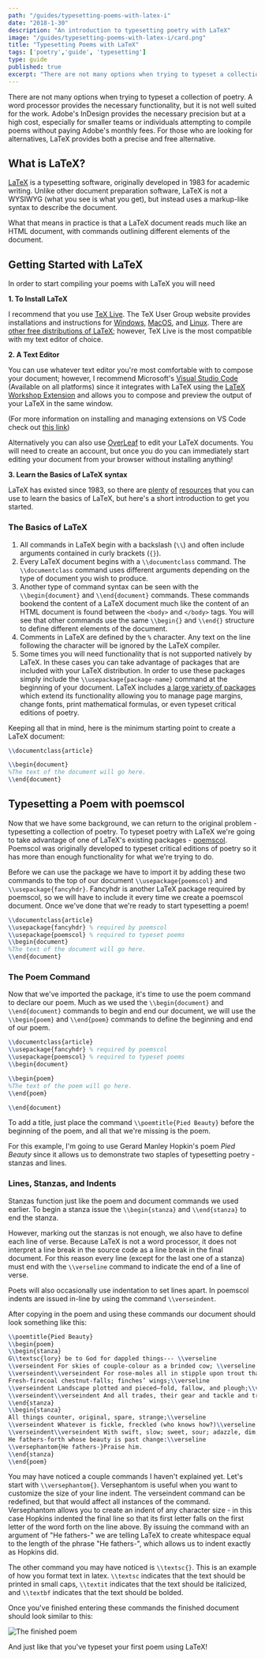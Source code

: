 ```yaml
---
path: "/guides/typesetting-poems-with-latex-i"
date: "2018-1-30"
description: "An introduction to typesetting poetry with LaTeX"
image: "/guides/typesetting-poems-with-latex-i/card.png"
title: "Typesetting Poems with LaTeX"
tags: ['poetry','guide', 'typesetting']
type: guide
published: true
excerpt: "There are not many options when trying to typeset a collection of poetry. A word processor provides the necessary functionality, but it is not well suited for the work. Adobe's InDesign provides the necessary precision but at a high cost, especially for smaller teams attempting to compile poems without paying Adobe's monthly fees. For those who are looking for alternatives, LaTeX provides both the precision and due to its license its available at the lovely price of free!"
---
```


There are not many options when trying to typeset a collection of poetry. A word processor provides the necessary functionality, but it is not well suited for the work. Adobe's InDesign provides the necessary precision but at a high cost, especially for smaller teams or individuals attempting to compile poems without paying Adobe's monthly fees. For those who are looking for alternatives, LaTeX provides both a precise and free alternative.

## What is LaTeX?

[LaTeX](https://en.wikipedia.org/wiki/LaTeX) is a typesetting software, originally developed in 1983 for academic writing. Unlike other document preparation software, LaTeX is not a WYSIWYG (what you see is what you get), but instead uses a markup-like syntax to describe the document. 

What that means in practice is that a LaTeX document reads much like an HTML document, with commands outlining different elements of the document.

## Getting Started with LaTeX

In order to start compiling your poems with LaTeX you will need

**1. To Install LaTeX**

I recommend that you use [TeX Live](https://www.tug.org/texlive/). The TeX User Group website provides installations and instructions for [Windows](https://www.tug.org/texlive/windows.html), [MacOS](https://www.tug.org/mactex/), and [Linux](https://www.tug.org/texlive/quickinstall.html). There are [other free distributions of LaTeX](http://www.tug.org/interest.html#free); however, TeX Live is the most compatible with my text editor of choice.

**2. A Text Editor**

You can use whatever text editor you're most comfortable with to compose your document; however, I recommend Microsoft's [Visual Studio Code](https://code.visualstudio.com) (Available on all platforms) since it integrates with LaTeX using the [LaTeX Workshop Extension](https://marketplace.visualstudio.com/items?itemName=James-Yu.latex-workshop) and allows you to compose and preview the output of your LaTeX in the same window.

(For more information on installing and managing extensions on VS Code check out [this link](https://code.visualstudio.com/docs/editor/extension-gallery))

Alternatively you can also use [OverLeaf](https://www.overleaf.com) to edit your LaTeX documents. You will need to create an account, but once you do you can immediately start editing your document from your browser without installing anything!

**3. Learn the Basics of LaTeX syntax**

LaTeX has existed since 1983, so there are [plenty](https://www.overleaf.com/learn/latex/Free_online_introduction_to_LaTeX_(part_1)) [of](https://www.latex-project.org/about/) [resources](https://tobi.oetiker.ch/lshort/lshort.pdf) that you can use to learn the basics of LaTeX, but here's a short introduction to get you started.

### The Basics of LaTeX

1. All commands in LaTeX begin with a backslash (`\\`) and often include arguments contained in curly brackets (`{}`).
2. Every LaTeX document begins with a `\\documentclass` command. The `\\documentclass` command uses different arguments depending on the type of document you wish to produce. 
3. Another type of command syntax can be seen with the `\\begin{document}` and `\\end{document}` commands. These commands bookend the content of a LaTeX document much like the content of an HTML document is found between the `<body>` and `</body>` tags. You will see that other commands use the same `\\begin{}` and `\\end{}` structure to define different elements of the document.
4. Comments in LaTeX are defined by the `%` character. Any text on the line following the character will be ignored by the LaTeX compiler. 
5. Some times you will need functionality that is not supported natively by LaTeX. In these cases you can take advantage of packages that are included with your LaTeX distribution. In order to use these packages simply include the `\\usepackage{package-name}` command at the beginning of your document. LaTeX includes [a large variety of packages](https://en.wikibooks.org/wiki/LaTeX/Package_Reference) which extend its functionality allowing you to manage page margins, change fonts, print mathematical formulas, or even typeset critical editions of poetry. 

Keeping all that in mind, here is the minimum starting point to create a LaTeX document:

```LaTeX
\\documentclass{article}

\\begin{document}
%The text of the document will go here.
\\end{document}
```

## Typesetting a Poem with poemscol

Now that we have some background, we can return to the original problem - typesetting a collection of poetry. To typeset poetry with LaTeX we're going to take advantage of one of LaTeX's existing packages - [poemscol](https://ctan.org/pkg/poemscol?lang=en). Poemscol was originally developed to typeset critical editions of poetry so it has more than enough functionality for what we're trying to do. 

Before we can use the package we have to import it by adding these two commands to the top of our document `\\usepackage{poemscol}` and `\\usepackage{fancyhdr}`. Fancyhdr is another LaTeX package required by poemscol, so we will have to include it every time we create a poemscol document. Once we've done that we're ready to start typesetting a poem!

```LaTeX
\\documentclass{article}
\\usepackage{fancyhdr} % required by poemscol
\\usepackage{poemscol} % required to typeset poems
\\begin{document}
%The text of the document will go here.
\\end{document}
```
### The Poem Command

Now that we've imported the package, it's time to use the poem command to declare our poem. Much as we used the `\\begin{document}` and `\\end{document}` commands to begin and end our document, we will use the `\\begin{poem}` and `\\end{poem}` commands to define the beginning and end of our poem. 

```LaTeX
\\documentclass{article}
\\usepackage{fancyhdr} % required by poemscol
\\usepackage{poemscol} % required to typeset poems
\\begin{document}

\\begin{poem}
%The text of the poem will go here.
\\end{poem}

\\end{document}
```

To add a title, just place the command `\\poemtitle{Pied Beauty}` before the beginning of the poem, and all that we're missing is the poem. 

For this example, I'm going to use Gerard Manley Hopkin's poem *Pied Beauty* since it allows us to demonstrate two staples of typesetting poetry - stanzas and lines.

### Lines, Stanzas, and Indents

Stanzas function just like the poem and document commands we used earlier. To begin a stanza issue the `\\begin{stanza}` and `\\end{stanza}` to end the stanza. 

However, marking out the stanzas is not enough, we also have to define each line of verse. Because LaTeX is not a word processor, it does not interpret a line break in the source code as a line break in the final document. For this reason every line (except for the last one of a stanza) must end with the `\\verseline` command to indicate the end of a line of verse.

Poets will also occasionally use indentation to set lines apart. In poemscol indents are issued in-line by using the command `\\verseindent`. 

After copying in the poem and using these commands our document should look something like this:

```LaTeX
\\poemtitle{Pied Beauty}
\\begin{poem}
\\begin{stanza}
G\\textsc{lory} be to God for dappled things--- \\verseline
\\verseindent For skies of couple-colour as a brinded cow; \\verseline
\\verseindent\\verseindent For rose-moles all in stipple upon trout that swim;\\verseline
Fresh-firecoal chestnut-falls; finches’ wings;\\verseline
\\verseindent Landscape plotted and pieced—fold, fallow, and plough;\\verseline
\\verseindent\\verseindent And all trades, their gear and tackle and trim.\\verseline
\\end{stanza}
\\begin{stanza}
All things counter, original, spare, strange;\\verseline
\\verseindent Whatever is fickle, freckled (who knows how?)\\verseline
\\verseindent\\verseindent With swift, slow; sweet, sour; adazzle, dim;\\verseline
He fathers-forth whose beauty is past change:\\verseline
\\versephantom{He fathers-}Praise him.
\\end{stanza}
\\end{poem}
```

You may have noticed a couple commands I haven't explained yet. Let's start with `\\versephantom{}`. Versephantom is useful when you want to customize the size of your line indent. The verseindent command can be redefined, but that would affect all instances of the command. Versephantom allows you to create an indent of any character size - in this case Hopkins indented the final line so that its first letter falls on the first letter of the word forth on the line above. By issuing the command with an argument of "He fathers-" we are telling LaTeX to create whitespace equal to the length of the phrase "He fathers-", which allows us to indent exactly as Hopkins did. 

The other command you may have noticed is `\\textsc{}`. This is an example of how you format text in latex. `\\textsc` indicates that the text should be printed in small caps, `\\textit` indicates that the text should be italicized, and `\\textbf` indicates that the text should be bolded.  

Once you've finished entering these commands the finished document should look similar to this:

![The finished poem](Pied-Beauty.PNG)

And just like that you've typeset your first poem using LaTeX!